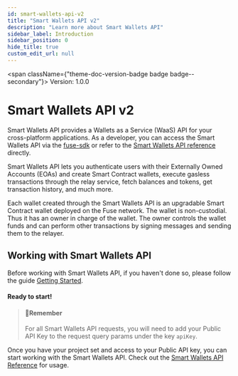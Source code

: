 ```yaml
---
id: smart-wallets-api-v2
title: "Smart Wallets API v2"
description: "Learn more about Smart Wallets API"
sidebar_label: Introduction
sidebar_position: 0
hide_title: true
custom_edit_url: null
---
```



<span className={"theme-doc-version-badge badge badge--secondary"}>
  Version: 1.0.0
</span>

# Smart Wallets API v2

Smart Wallets API provides a Wallets as a Service (WaaS) API for your cross-platform applications. As a developer, you can access the Smart Wallets API via the [fuse-sdk](developers/fuse-sdk/README.mdx) or refer to the [Smart Wallets API reference](/docs/category/smart-wallet-api) directly.&#x20;

Smart Wallets API lets you authenticate users with their Externally Owned Accounts (EOAs) and create Smart Contract wallets, execute gasless transactions through the relay service, fetch balances and tokens, get transaction history, and much more.

Each wallet created through the Smart Wallets API is an upgradable Smart Contract wallet deployed on the Fuse network. The wallet is non-custodial. Thus it has an owner in charge of the wallet. The owner controls the wallet funds and can perform other transactions by signing messages and sending them to the relayer.

## Working with Smart Wallets API

Before working with Smart Wallets API, if you haven't done so, please follow the guide [Getting Started](developers/fuse-sdk/getting-started.mdx).

#### Ready to start!

> #### 📘Remember
>
> For all Smart Wallets API requests, you will need to add your Public API Key to the request query params under the key `apiKey`.

Once you have your project set and access to your Public API key, you can start working with the Smart Wallets API. Check out the [Smart Wallets API Reference](/docs/category/smart-wallet-api) for usage.
